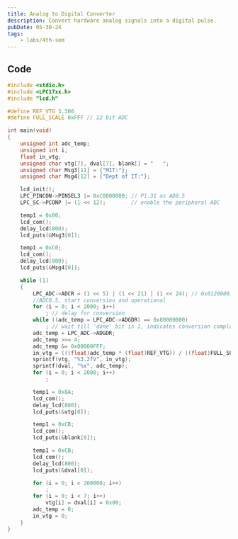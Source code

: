 ```yaml
---
title: Analog to Digital Converter
description: Convert hardware analog signals into a digital pulse.
pubDate: 05-30-24
tags:
	- labs/4th-sem
---
```


## Code

```c
#include <stdio.h>
#include <LPC17xx.h>
#include "lcd.h"

#define REF_VTG 3.300
#define FULL_SCALE 0xFFF // 12 bit ADC

int main(void)
{
	unsigned int adc_temp;
	unsigned int i;
	float in_vtg;
	unsigned char vtg[7], dval[7], blank[] = "   ";
	unsigned char Msg3[11] = {"MIT:"};
	unsigned char Msg4[12] = {"Dept of IT:"};

	lcd_init();
	LPC_PINCON->PINSEL3 |= 0xC0000000; // P1.31 as AD0.5
	LPC_SC->PCONP |= (1 << 12);		   // enable the peripheral ADC

	temp1 = 0x80;
	lcd_com();
	delay_lcd(800);
	lcd_puts(&Msg3[0]);

	temp1 = 0xC0;
	lcd_com();
	delay_lcd(800);
	lcd_puts(&Msg4[0]);

	while (1)
	{
		LPC_ADC->ADCR = (1 << 5) | (1 << 21) | (1 << 24); // 0x01200001;
		//ADC0.5, start conversion and operational
		for (i = 0; i < 2000; i++)
			; // delay for conversion
		while ((adc_temp = LPC_ADC->ADGDR) == 0x80000000)
			; // wait till 'done' bit is 1, indicates conversion complete
		adc_temp = LPC_ADC->ADGDR;
		adc_temp >>= 4;
		adc_temp &= 0x00000FFF;												 // 12 bit ADC
		in_vtg = (((float)adc_temp * (float)REF_VTG)) / ((float)FULL_SCALE); // calculating input analog voltage
		sprintf(vtg, "%3.2fV", in_vtg);										 // convert the readings into string to display on LCD
		sprintf(dval, "%x", adc_temp);
		for (i = 0; i < 2000; i++)
			;

		temp1 = 0x8A;
		lcd_com();
		delay_lcd(800);
		lcd_puts(&vtg[0]);

		temp1 = 0xCB;
		lcd_com();
		lcd_puts(&blank[0]);

		temp1 = 0xCB;
		lcd_com();
		delay_lcd(800);
		lcd_puts(&dval[0]);

		for (i = 0; i < 200000; i++)
			;
		for (i = 0; i < 7; i++)
			vtg[i] = dval[i] = 0x00;
		adc_temp = 0;
		in_vtg = 0;
	}
}
```
